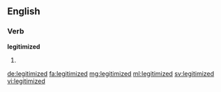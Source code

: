 ==English==

===Verb===
'''legitimized'''

# {{en-past of|legitimize}}

[[de:legitimized]]
[[fa:legitimized]]
[[mg:legitimized]]
[[ml:legitimized]]
[[sv:legitimized]]
[[vi:legitimized]]